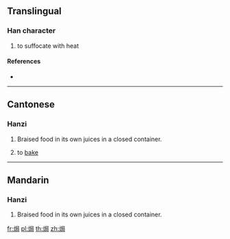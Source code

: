 ==Translingual==

===Han character===
{{Han char|rn=86|rad=火|as=07|sn=11|four=97827|canj=FSSR}}

# to suffocate with heat

====References====
* {{Han ref|kx=0673.111|hdz=32206.060|uh=7117|ud=28951|bh=D64B|bd=54859}}

----

==Cantonese==

===Hanzi===
{{yue-hanzi|jyut=|y=guk6}}

# Braised food in its own juices in a closed container.
# {{cx|cooking|lang=zh}} to [[bake]]
#: {{zh-l|鹽焗雞}}

----

==Mandarin==

===Hanzi===
{{cmn-hanzi|pin=[[jú]] ([[ju2]])|wg=chü<sup>2</sup>}}

# Braised food in its own juices in a closed container.

[[fr:焗]]
[[pl:焗]]
[[th:焗]]
[[zh:焗]]